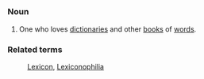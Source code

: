 =={{En}}==
===Noun===
# One who loves [[dictionary|dictionaries]] and other [[book]]s of [[word]]s.

===Related terms===
:[[Lexicon]], [[Lexiconophilia]]